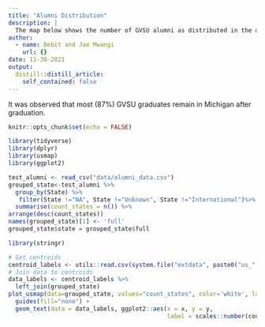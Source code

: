 ```yaml
---
title: "Alumni Distribution"
description: |
  The map below shows the number of GVSU alumni as distributed in the different states of USA.
author:
  - name: Debit and Jae Mwangi
    url: {}
date: 11-30-2021
output:
  distill::distill_article:
    self_contained: false
---
```

It was observed that most (87%) GVSU graduates remain in Michigan after graduation.
```r
knitr::opts_chunk$set(echo = FALSE)
```
```r
library(tidyverse)
library(dplyr)
library(usmap)
library(ggplot2)

test_alumni <- read_csv("data/alumni_data.csv")
grouped_state<-test_alumni %>% 
  group_by(State) %>% 
   filter(State !="NA", State !="Unknown", State !="International")%>% 
  summarise(count_states = n()) %>%
arrange(desc(count_states))
names(grouped_state)[1] <- 'full'
grouped_state$state = grouped_state$full

library(stringr)

# Get centroids
centroid_labels <- utils::read.csv(system.file("extdata", paste0("us_", "states", "_centroids.csv"), package = "usmap"), stringsAsFactors = FALSE)
# Join data to centroids
data_labels <- centroid_labels %>% 
  left_join(grouped_state)
plot_usmap(data=grouped_state, values="count_states", color='white', labels=FALSE) + 
  guides(fill="none") +
  geom_text(data = data_labels, ggplot2::aes(x = x, y = y, 
                                             label = scales::number(count_states, accuracy = 1)), color = "white")

```




